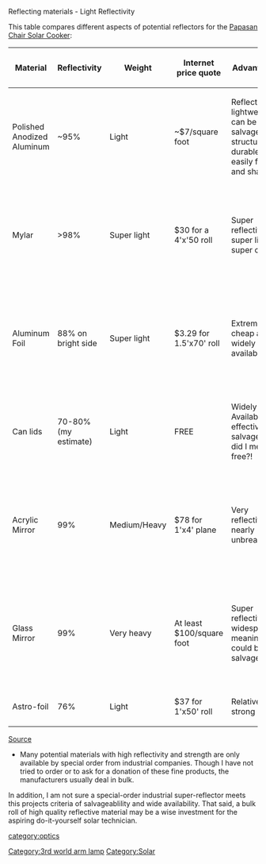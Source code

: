 Reflecting materials - Light Reflectivity

This table compares different aspects of potential reflectors for the [[Papasan Chair Solar Cooker]]:

{| class="wikitable"
|-
! Material
! Reflectivity
! Weight
! Internet price quote
! Advantages
! Disadvantages
|-
| Polished Anodized Aluminum
| ~95%
| Light
| ~$7/square foot
| Reflective, lightweight, can be salvaged, structurally durable, easily flexed and shaped
| Easily scratched, not super cheap
|-
| Mylar
| >98%
| Super light
| $30 for a 4'x'50 roll
| Super reflective, super light, super cheap
| Not good at standing up to the elements, forms 'bubbles' if glue starts to give, requires a rigid backing
|-
| Aluminum Foil
| 88% on bright side
| Super light
| $3.29 for 1.5'x70' roll
| Extremely cheap and widely available
| Not so reflective, corrodes when mixed with acidic juices, structurally weak, would only last one or 2 sessions
|-
| Can lids
| 70-80% (my estimate)
| Light
| FREE
| Widely Available, effective, salvageable, did I mention free?!
| Not super reflective, non-uniform shape is labor intensive to use
|-
| Acrylic Mirror
| 99%
| Medium/Heavy
| $78 for 1'x4' plane
| Very reflective, nearly unbreakable
| Comes in plane, likely very difficult to fit to parabola and still maintain reflectivity, super expensive
|-
| Glass Mirror
| 99%
| Very heavy
| At least $100/square foot
| Super reflective, widespread- meaning it could be salvaged
| Very expensive new, comes in rigid plane- could be broken to fit paraboloid in mosiac in exchange for a precise focus
|- 
| Astro-foil
| 76%
| Light
| $37 for 1'x50' roll
| Relatively strong
| Not so relective
|}


[http://www.fsec.ucf.edu/en/research/solarthermal/solar_cooker/documents/reflectivematerialsreport.pdf Source]
*Many potential materials with high reflectivity and strength are only available by special order from industrial companies. Though I have not tried to order or to ask for a donation of these fine products, the manufacturers usually deal in bulk. 
In addition, I am not sure a special-order industrial super-reflector meets this projects criteria of salvageablility and wide availability. That said, a bulk roll of high quality reflective material may be a wise investment for the aspiring do-it-yourself solar technician.






[[Category:3rd world arm lamp]]
[[Category:Solar]]
[[category:optics]]